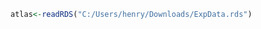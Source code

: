 

```{r}
atlas<-readRDS("C:/Users/henry/Downloads/ExpData.rds")


```



```{r}




```

